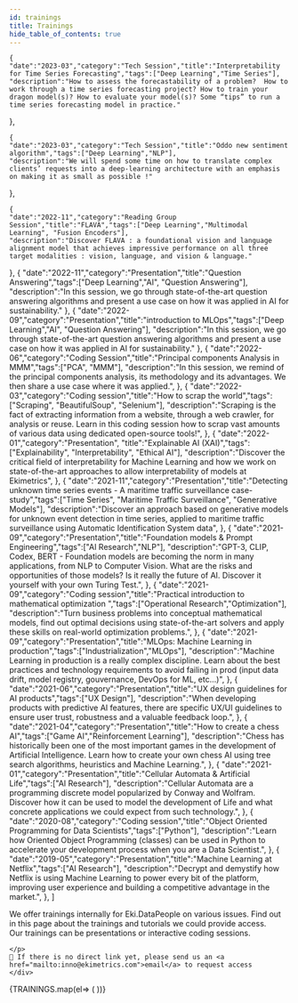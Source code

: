 ```yaml
---
id: trainings
title: Trainings
hide_table_of_contents: true
---
```





    
    {
    "date":"2023-03","category":"Tech Session","title":"Interpretability for Time Series Forecasting","tags":["Deep Learning","Time Series"],
    "description":"How to assess the forecastability of a problem?	How to work through a time series forecasting project? How to train your dragon model(s)? How to evaluate your model(s)? Some “tips” to run a time series forecasting model in practice."
  },  
    
    {
    "date":"2023-03","category":"Tech Session","title":"Oddo new sentiment algorithm","tags":["Deep Learning","NLP"],
    "description":"We will spend some time on how to translate complex clients’ requests into a deep-learning architecture with an emphasis on making it as small as possible !"
  },
    
    
    {
    "date":"2022-11","category":"Reading Group Session","title":"FLAVA","tags":["Deep Learning","Multimodal Learning", "Fusion Encoders"],
    "description":"Discover FLAVA : a foundational vision and language alignment model that achieves impressive performance on all three target modalities : vision, language, and vision & language."
  },
  {
    "date":"2022-11","category":"Presentation","title":"Question Answering","tags":["Deep Learning","AI", "Question Answering"],
    "description":"In this session, we go through state-of-the-art question answering algorithms and present a use case on how it was applied in AI for sustainability."
  },
  {
    "date":"2022-09","category":"Presentation","title":"introduction to MLOps","tags":["Deep Learning","AI", "Question Answering"],
    "description":"In this session, we go through state-of-the-art question answering algorithms and present a use case on how it was applied in AI for sustainability."
  },
  {
    "date":"2022-06","category":"Coding Session","title":"Principal components Analysis in MMM","tags":["PCA", "MMM"],
    "description":"In this session, we remind of the principal components analysis, its methodology and its advantages. We then share a use case where it was applied.",
  },
  {
    "date":"2022-03","category":"Coding session","title":"How to scrap the world","tags":["Scraping", "BeautifulSoup", "Selenium"],
    "description":"Scraping is the fact of extracting information from a website, through a web crawler, for analysis or reuse. Learn in this coding session how to scrap vast amounts of various data using dedicated open-source tools!",
  },
  {
    "date":"2022-01","category":"Presentation", "title":"Explainable AI (XAI)","tags":["Explainability", "Interpretability", "Ethical AI"],
    "description":"Discover the critical field of interpretability for Machine Learning and how we work on state-of-the-art approaches to allow interpretability of models at Ekimetrics",
  },
  {
    "date":"2021-11","category":"Presentation","title":"Detecting unknown time series events - A maritime traffic surveillance case-study","tags":["Time Series", "Maritime Traffic Surveillance", "Generative Models"],
    "description":"Discover an approach based on generative models for unknown event detection in time series, applied to maritime traffic surveillance using Automatic Identification System data",
  },
  {
    "date":"2021-09","category":"Presentation","title":"Foundation models & Prompt Engineering","tags":["AI Research","NLP"],
    "description":"GPT-3, CLIP, Codex, BERT - Foundation models are becoming the norm in many applications, from NLP to Computer Vision. What are the risks and opportunities of those models? Is it really the future of AI. Discover it yourself with your own Turing Test.",
  },
  {
    "date":"2021-09","category":"Coding session","title":"Practical introduction to mathematical optimization ","tags":["Operational Research","Optimization"],
    "description":"Turn business problems into conceptual mathematical models, find out optimal decisions using state-of-the-art solvers and apply these skills on real-world optimization problems.",
  },
  {
    "date":"2021-09","category":"Presentation","title":"MLOps: Machine Learning in production","tags":["Industrialization","MLOps"],
    "description":"Machine Learning in production is a really complex discipline. Learn about the best practices and technology requirements to avoid failing in prod (input data drift, model registry, gouvernance, DevOps for ML, etc...)",
  },
  {
    "date":"2021-06","category":"Presentation","title":"UX design guidelines for AI products","tags":["UX Design"],
    "description":"When developing products with predictive AI features, there are specific UX/UI guidelines to ensure user trust, robustness and a valuable feedback loop.",
  },
  {
    "date":"2021-04","category":"Presentation","title":"How to create a chess AI","tags":["Game AI","Reinforcement Learning"],
    "description":"Chess has historically been one of the most important games in the development of Artificial Intelligence. Learn how to create your own chess AI using tree search algorithms, heuristics and Machine Learning.",
  },
  {
    "date":"2021-01","category":"Presentation","title":"Cellular Automata & Artificial Life","tags":["AI Research"],
    "description":"Cellular Automata are a programming discrete model popularized by Conway and Wolfram. Discover how it can be used to model the development of Life and what concrete applications we could expect from such technology.",
  },
  {
    "date":"2020-08","category":"Coding session","title":"Object Oriented Programming for Data Scientists","tags":["Python"],
    "description":"Learn how Oriented Object Programming (classes) can be used in Python to accelerate your development process when you are a Data Scientist.",
  },
  {
    "date":"2019-05","category":"Presentation","title":"Machine Learning at Netflix","tags":["AI Research"],
    "description":"Decrypt and demystify how Netflix is using Machine Learning to power every bit of the platform, improving user experience and building a competitive advantage in the market.",
  },
]





<div class="row">
    <div class="col col--12">
    <p>
    We offer trainings internally for Eki.DataPeople on various issues. Find out in this page about the <span className="gold">trainings and tutorials we could provide access</span>.<br/>
    Our trainings can be <span className="gold">presentations</span> or <span className="gold">interactive coding sessions.</span><br/>
    
    </p>
    📢 If there is no direct link yet, please send us an <a href="mailto:inno@ekimetrics.com">email</a> to request access 
    </div>
</div>

<section>
<div class="row">
    {TRAININGS.map(el=> (
    <ShortCard category={el["category"]} date={el["date"]} title={el["title"]} tags={el["tags"]} description={el["description"]} href={el["href"]}/>
    ))}

</div>
</section>
